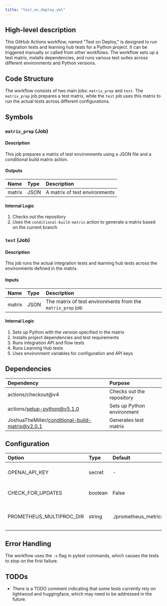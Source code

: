 ```yaml
---
title: "test_on_deploy.yml"
---
```


## High-level description
This GitHub Actions workflow, named "Test on Deploy," is designed to run integration tests and learning hub tests for a Python project. It can be triggered manually or called from other workflows. The workflow sets up a test matrix, installs dependencies, and runs various test suites across different environments and Python versions.

## Code Structure
The workflow consists of two main jobs: `matrix_prep` and `test`. The `matrix_prep` job prepares a test matrix, while the `test` job uses this matrix to run the actual tests across different configurations.

## Symbols

### `matrix_prep` (Job)
#### Description
This job prepares a matrix of test environments using a JSON file and a conditional build matrix action.

#### Outputs
| Name | Type | Description |
|:-----|:-----|:------------|
| matrix | JSON | A matrix of test environments |

#### Internal Logic
1. Checks out the repository
2. Uses the `conditional-build-matrix` action to generate a matrix based on the current branch

### `test` (Job)
#### Description
This job runs the actual integration tests and learning hub tests across the environments defined in the matrix.

#### Inputs
| Name | Type | Description |
|:-----|:-----|:------------|
| matrix | JSON | The matrix of test environments from the `matrix_prep` job |

#### Internal Logic
1. Sets up Python with the version specified in the matrix
2. Installs project dependencies and test requirements
3. Runs integration API and flow tests
4. Runs Learning Hub tests
5. Uses environment variables for configuration and API keys

## Dependencies
| Dependency | Purpose |
|:-----------|:--------|
| actions/checkout@v4 | Checks out the repository |
| actions/setup-python@v5.1.0 | Sets up Python environment |
| JoshuaTheMiller/conditional-build-matrix@v2.0.1 | Generates test matrix |

## Configuration
| Option | Type | Default | Description |
|:-------|:-----|:--------|:------------|
| OPENAI_API_KEY | secret | - | API key for OpenAI services |
| CHECK_FOR_UPDATES | boolean | False | Flag to check for updates |
| PROMETHEUS_MULTIPROC_DIR | string | ./prometheus_metrics | Directory for Prometheus metrics |

## Error Handling
The workflow uses the `-x` flag in pytest commands, which causes the tests to stop on the first failure.

## TODOs
- There is a TODO comment indicating that some tests currently rely on lightwood and huggingface, which may need to be addressed in the future.